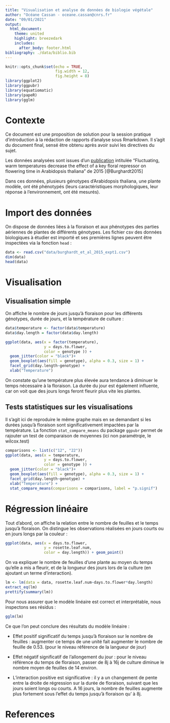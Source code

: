 ---
title: "Visualisation et analyse de données de biologie végétale"
author: "Océane Cassan - oceane.cassan@cnrs.fr"
date: "09/01/2021"
output:
  html_document:
    theme: united
    highlight: breezedark
    includes:
      after_body: footer.html
bibliography: ./data/biblio.bib
---

```{r setup, include=FALSE}
knitr::opts_chunk$set(echo = TRUE,
                      fig.width = 12, 
                      fig.height = 8)
library(ggplot2)
library(ggpubr)
library(equatiomatic)
library(papeR)
library(gglm)
```

# Contexte

Ce document est une proposition de solution pour la session pratique d'introduction à la rédaction de rapports d'analyse sous Rmarkdown.
Il s'agit du document final, sensé être obtenu après avoir suivi les directives du sujet.

Les données analysées sont issues d'un [publication](https://nph.onlinelibrary.wiley.com/doi/10.1111/nph.13799) intitulée "Fluctuating, warm temperatures decrease the effect of a key floral repressor on flowering time in Arabidopsis thaliana" de 2015 [@Burghardt2015]

Dans ces données, plusieurs génotypes d'Arabidopsis thaliana, une plante modèle, ont été phénotypés (leurs caractéristiques morphologiques, leur réponse à l'environnement, ont été mesurés).

# Import des données

On dispose de données liées à la floraison et aux phénotypes des parties aériennes de plantes de différents génotypes.
Les fichier csv des données biologiques à étudier est importé et ses premières lignes peuvent être inspectées via la fonction ```head``` :

```{r import}
data <- read.csv("data/burghardt_et_al_2015_expt1.csv")
dim(data)
head(data)
```
# Visualisation {.tabset .tabset-fade}

## Visualisation simple 

On affiche le nombre de jours jusqu'à floraison pour les différents génotypes, durée de jours, et la température de culture :

```{r visu, warning=FALSE, message=FALSE}
data$temperature <- factor(data$temperature)
data$day.length = factor(data$day.length)

ggplot(data, aes(x = factor(temperature), 
                 y = days.to.flower, 
                 color = genotype )) + 
  geom_jitter(color = "black")+ 
  geom_boxplot(aes(fill = genotype), alpha = 0.3, size = 1) +
  facet_grid(day.length~genotype) + 
  xlab("Temperature")
```

On constate qu'une température plus élevée aura tendance à diminuer le temps nécessaire à la floraison.
La durée du jour est également influente, car on voit que des jours longs feront fleurir plus vite les plantes.

## Tests statistiques sur les visualisations

Il s'agit ici de reproduire le même graphe mais en se demandant si les durées jusqu'à floraison sont significativement impactées par la température. La fonction ```stat_compare_means``` du package ```ggpubr``` permet de rajouter un test de comparaison de moyennes (ici non paramétrqie, le wilcox.test)


```{r pvalues, warning=FALSE, message=TRUE}
comparisons <- list(c("12", "22"))
ggplot(data, aes(x = temperature, 
                 y = days.to.flower, 
                 color = genotype )) + 
  geom_jitter(color = "black")+ 
  geom_boxplot(aes(fill = genotype), alpha = 0.3, size = 1) +
  facet_grid(day.length~genotype) + 
  xlab("Temperature") + 
  stat_compare_means(comparisons = comparisons, label = "p.signif")
```

# Régression linéaire



Tout d'abord, on affiche la relation entre le nombre de feuilles et le temps jusqu'à floraison. On distingue les observations réalisées en jours courts ou en jours longs par la couleur :


```{r message=FALSE, warning=FALSE}
ggplot(data, aes(x = days.to.flower, 
                 y = rosette.leaf.num, 
                 color = day.length)) + geom_point()
```

On va expliquer le nombre de feuilles d'une plante au moyen du temps qu'elle a mis a fleurir, et de la longueur des jours lors de la culture (en ajoutant un terme d'interaction).

```{r}
lm <- lm(data = data, rosette.leaf.num~days.to.flower*day.length)
extract_eq(lm)
prettify(summary(lm))
```


Pour nous assurer que le modèle linéaire est correct et interprétable, nous inspectons ses résidus : 


```{r}
gglm(lm)
```


Ce que l'on peut conclure des résultats du modèle linéaire :

+ Effet positif significatif du temps jusqu'à floraison sur le nombre de feuilles : augmenter ce temps de une unité fait augmenter le nombre de feuille de 0.53. (pour le niveau référence de la langueur de jour)

+ Effet négatif significatif de l'allongement du jour : pour le niveau référence du temps de floraison, passer de 8j à 16j de culture diminue le nombre moyen de feuilles de 14 environ.

+ L'interaction positive est significative : il y a un changement de pente entre la droite de régression sur la durée de floraison, suivant que les jours soient longs ou courts. A 16 jours, la nombre de feuilles augmente plus fortement sous l'effet du temps jusqu'à floraison qu' à 8j.




# References

